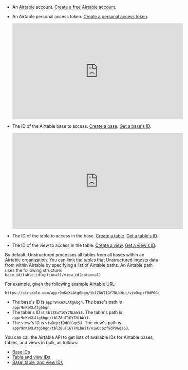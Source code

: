 - An [Airtable](https://www.airtable.com/) account. [Create a free Airtable account](https://airtable.com/signup). 
- An Airtable personal access token. [Create a personal access token](https://support.airtable.com/docs/creating-and-using-api-keys-and-access-tokens).

  <iframe
  width="560"
  height="315"
  src="https://www.youtube.com/embed/c3gvIWAAcTY"
  title="YouTube video player"
  frameborder="0"
  allow="accelerometer; autoplay; clipboard-write; encrypted-media; gyroscope; picture-in-picture"
  allowfullscreen
  ></iframe>

- The ID of the Airtable base to access. [Create a base](https://www.airtable.com/guides/build/create-a-base). [Get a base's ID](https://support.airtable.com/docs/finding-airtable-ids#finding-base-url-ids).

  <iframe
  width="560"
  height="315"
  src="https://www.youtube.com/embed/rU347YVMm2M"
  title="YouTube video player"
  frameborder="0"
  allow="accelerometer; autoplay; clipboard-write; encrypted-media; gyroscope; picture-in-picture"
  allowfullscreen
  ></iframe>

- The ID of the table to access in the base. [Create a table](https://www.airtable.com/guides/build/create-a-table). [Get a table's ID](https://support.airtable.com/docs/finding-airtable-ids#finding-base-url-ids).
- The ID of the view to access in the table. [Create a view](https://www.airtable.com/guides/build/create-custom-views-of-data). [Get a view's ID](https://support.airtable.com/docs/finding-airtable-ids#finding-base-url-ids).

By default, Unstructured processes all tables from all bases within an Airtable organization. You can limit the 
tables that Unstructured ingests data from within Airtable by specifying a list of Airtable paths. 
An Airtable path uses the following structure: `base_id/table_id(optional)/view_id(optional)`

For example, given the following example Airtable URL:

```text
https://airtable.com/appr9nKeXLAtg6bgn/tblZ8uT1GY7NLbWit/viwDcpzf9dP0Gqz5J
```

- The base's ID is `appr9nKeXLAtg6bgn`. The base's path is `appr9nKeXLAtg6bgn`.
- The table's ID is `tblZ8uT1GY7NLbWit`. The table's path is `appr9nKeXLAtg6bgn/tblZ8uT1GY7NLbWit`.
- The view's ID is `viwDcpzf9dP0Gqz5J`. The view's path is `appr9nKeXLAtg6bgn/tblZ8uT1GY7NLbWit/viwDcpzf9dP0Gqz5J`.

You can call the Airtable API to get lists of available IDs for Airtable bases, tables, and views in bulk, as follows:

- [Base IDs](https://airtable.com/developers/web/api/list-bases)
- [Table and view IDs](https://airtable.com/developers/web/api/get-base-schema)
- [Base, table, and view IDs](https://pyairtable.readthedocs.io/en/latest/metadata.html)
